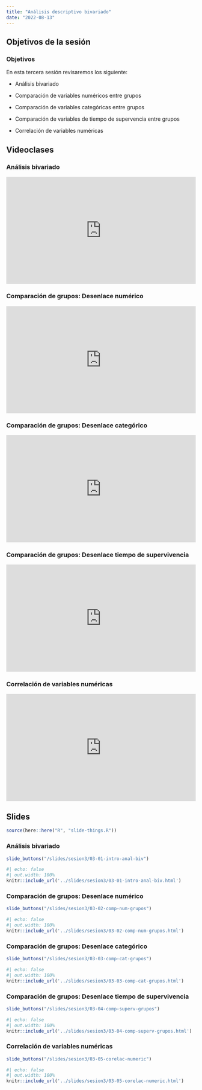 ```yaml
---
title: "Análisis descriptivo bivariado"
date: "2022-08-13"
---
```


## Objetivos de la sesión

:::{.callout-note}

### Objetivos

En esta tercera sesión revisaremos los siguiente:

- Análisis bivariado

- Comparación de variables numéricos entre grupos

- Comparación de variables categóricas entre grupos

- Comparación de variables de tiempo de supervencia entre grupos

- Correlación de variables numéricas

:::

## Videoclases

::: {.panel-tabset}

### Análisis bivariado

<div style="padding:56.25% 0 0 0;position:relative;"><iframe src="https://player.vimeo.com/video/739682804?h=685cded25e&amp;badge=0&amp;autopause=0&amp;player_id=0&amp;app_id=58479" frameborder="0" allow="autoplay; fullscreen; picture-in-picture" allowfullscreen style="position:absolute;top:0;left:0;width:100%;height:100%;" title="New Recording - 15/8/2022, 11:01:57"></iframe></div><script src="https://player.vimeo.com/api/player.js"></script>

### Comparación de grupos: Desenlace numérico

<div style="padding:56.25% 0 0 0;position:relative;"><iframe src="https://player.vimeo.com/video/739682804?h=685cded25e&amp;badge=0&amp;autopause=0&amp;player_id=0&amp;app_id=58479" frameborder="0" allow="autoplay; fullscreen; picture-in-picture" allowfullscreen style="position:absolute;top:0;left:0;width:100%;height:100%;" title="New Recording - 15/8/2022, 11:01:57"></iframe></div><script src="https://player.vimeo.com/api/player.js"></script>

### Comparación de grupos: Desenlace categórico

<div style="padding:56.25% 0 0 0;position:relative;"><iframe src="https://player.vimeo.com/video/739682804?h=685cded25e&amp;badge=0&amp;autopause=0&amp;player_id=0&amp;app_id=58479" frameborder="0" allow="autoplay; fullscreen; picture-in-picture" allowfullscreen style="position:absolute;top:0;left:0;width:100%;height:100%;" title="New Recording - 15/8/2022, 11:01:57"></iframe></div><script src="https://player.vimeo.com/api/player.js"></script>

### Comparación de grupos: Desenlace tiempo de supervivencia

<div style="padding:56.25% 0 0 0;position:relative;"><iframe src="https://player.vimeo.com/video/739682804?h=685cded25e&amp;badge=0&amp;autopause=0&amp;player_id=0&amp;app_id=58479" frameborder="0" allow="autoplay; fullscreen; picture-in-picture" allowfullscreen style="position:absolute;top:0;left:0;width:100%;height:100%;" title="New Recording - 15/8/2022, 11:01:57"></iframe></div><script src="https://player.vimeo.com/api/player.js"></script>

### Correlación de variables numéricas

<div style="padding:56.25% 0 0 0;position:relative;"><iframe src="https://player.vimeo.com/video/739682804?h=685cded25e&amp;badge=0&amp;autopause=0&amp;player_id=0&amp;app_id=58479" frameborder="0" allow="autoplay; fullscreen; picture-in-picture" allowfullscreen style="position:absolute;top:0;left:0;width:100%;height:100%;" title="New Recording - 15/8/2022, 11:01:57"></iframe></div><script src="https://player.vimeo.com/api/player.js"></script>

:::

## Slides

```r
source(here::here("R", "slide-things.R"))
```

::: {.panel-tabset}

### Análisis bivariado

```r
slide_buttons("/slides/sesion3/03-01-intro-anal-biv")
```

```r
#| echo: false
#| out.width: 100%
knitr::include_url('../slides/sesion3/03-01-intro-anal-biv.html')
```

### Comparación de grupos: Desenlace numérico

```r
slide_buttons("/slides/sesion3/03-02-comp-num-grupos")
```

```r
#| echo: false
#| out.width: 100%
knitr::include_url('../slides/sesion3/03-02-comp-num-grupos.html')
```

### Comparación de grupos: Desenlace categórico

```r
slide_buttons("/slides/sesion3/03-03-comp-cat-grupos")
```

```r
#| echo: false
#| out.width: 100%
knitr::include_url('../slides/sesion3/03-03-comp-cat-grupos.html')
```

### Comparación de grupos: Desenlace tiempo de supervivencia

```r
slide_buttons("/slides/sesion3/03-04-comp-superv-grupos")
```

```r
#| echo: false
#| out.width: 100%
knitr::include_url('../slides/sesion3/03-04-comp-superv-grupos.html')
```

### Correlación de variables numéricas

```r
slide_buttons("/slides/sesion3/03-05-corelac-numeric")
```

```r
#| echo: false
#| out.width: 100%
knitr::include_url('../slides/sesion3/03-05-corelac-numeric.html')
```

:::
